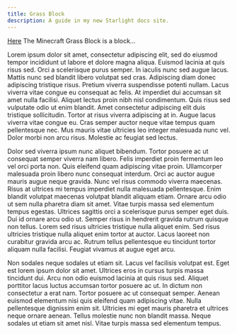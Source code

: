 ```yaml
---
title: Grass Block
description: A guide in my new Starlight docs site.
---
```



<InfoBox title="Grass Block">
    <InfoBoxImage src={grass_block} alt="Grass Block" />
    <InfoBoxRow label="Renewable" value="Yes" />
    <InfoBoxRow label="Stackable" value="Yes (64)" />
    <InfoBoxRow label="Tool">
        <ToolIcon tool="shovel" slot="value" />
    </InfoBoxRow>
    <InfoBoxRow label="MC Wiki Link">
        <a href="https://minecraft.fandom.com/wiki/Grass_Block" target="_blank" slot="value">Here</a>
    </InfoBoxRow>
</InfoBox>
The Minecraft Grass Block is a block...

Lorem ipsum dolor sit amet, consectetur adipiscing elit, sed do eiusmod tempor incididunt ut labore et dolore magna aliqua. Euismod lacinia at quis risus sed. Orci a scelerisque purus semper. In iaculis nunc sed augue lacus. Mattis nunc sed blandit libero volutpat sed cras. Adipiscing diam donec adipiscing tristique risus. Pretium viverra suspendisse potenti nullam. Lacus viverra vitae congue eu consequat ac felis. At imperdiet dui accumsan sit amet nulla facilisi. Aliquet lectus proin nibh nisl condimentum. Quis risus sed vulputate odio ut enim blandit. Amet consectetur adipiscing elit duis tristique sollicitudin. Tortor at risus viverra adipiscing at in. Augue lacus viverra vitae congue eu. Cras semper auctor neque vitae tempus quam pellentesque nec. Mus mauris vitae ultricies leo integer malesuada nunc vel. Dolor morbi non arcu risus. Molestie ac feugiat sed lectus.



Dolor sed viverra ipsum nunc aliquet bibendum. Tortor posuere ac ut consequat semper viverra nam libero. Felis imperdiet proin fermentum leo vel orci porta non. Quis eleifend quam adipiscing vitae proin. Ullamcorper malesuada proin libero nunc consequat interdum. Orci ac auctor augue mauris augue neque gravida. Nunc vel risus commodo viverra maecenas. Risus at ultrices mi tempus imperdiet nulla malesuada pellentesque. Enim blandit volutpat maecenas volutpat blandit aliquam etiam. Ornare arcu odio ut sem nulla pharetra diam sit amet. Vitae turpis massa sed elementum tempus egestas. Ultrices sagittis orci a scelerisque purus semper eget duis. Dui id ornare arcu odio ut. Semper risus in hendrerit gravida rutrum quisque non tellus. Lorem sed risus ultricies tristique nulla aliquet enim. Sed risus ultricies tristique nulla aliquet enim tortor at auctor. Lacus laoreet non curabitur gravida arcu ac. Rutrum tellus pellentesque eu tincidunt tortor aliquam nulla facilisi. Feugiat vivamus at augue eget arcu.



Non sodales neque sodales ut etiam sit. Lacus vel facilisis volutpat est. Eget est lorem ipsum dolor sit amet. Ultrices eros in cursus turpis massa tincidunt dui. Arcu non odio euismod lacinia at quis risus sed. Aliquet porttitor lacus luctus accumsan tortor posuere ac ut. In dictum non consectetur a erat nam. Tortor posuere ac ut consequat semper. Aenean euismod elementum nisi quis eleifend quam adipiscing vitae. Nulla pellentesque dignissim enim sit. Ultricies mi eget mauris pharetra et ultrices neque ornare aenean. Tellus molestie nunc non blandit massa. Neque sodales ut etiam sit amet nisl. Vitae turpis massa sed elementum tempus.
